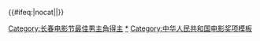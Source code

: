 {{Navbox with columns
|name  = 长春电影节最佳男主角
|title = [[长春电影节]]金鹿奖最佳男主角
|titlestyle = background: #FFE4E1
|col1 = 1994 [[王学圻]]<br/>2008 [[任程伟]]
|col2 = 1996 [[高明 (演员)|高明]]<br/>2010 [[张家辉]]、[[王学圻]]
|col3 = 1998 [[句号 (演员)|句号]]<br/>2012 [[雷佳音]]
|col4 = 2000 [[李幼斌]]<br/>2014 [[黄晓明]]
|col5 = 2002 [[侯勇]]<br/>2016 [[黄晓明]]
|col6 = 2005 [[黎明]]<br/>2018 [[徐峥]]
|col7 = 2006 [[郭富城]]<br/>
}}<includeonly>{{#ifeq:{{{1}}}|nocat||[[Category:长春电影节最佳男主角得主]]}}</includeonly>
<noinclude>[[Category:长春电影节最佳男主角得主|*]]
[[Category:中华人民共和国电影奖项模板]]
</noinclude>